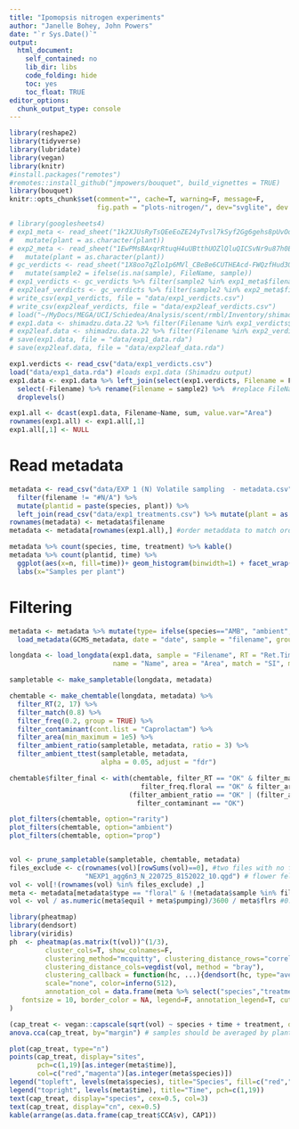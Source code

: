 ```yaml
---
title: "Ipomopsis nitrogen experiments"
author: "Janelle Bohey, John Powers"
date: "`r Sys.Date()`"
output: 
  html_document:
    self_contained: no
    lib_dir: libs
    code_folding: hide
    toc: yes
    toc_float: TRUE 
editor_options: 
  chunk_output_type: console
---
```

<style type="text/css">
.main-container { max-width: 1000px; margin-left: 0; margin-right: auto; }
img{ max-width:200%; height: auto; }
td, th { padding : 6px }
</style>

```r
library(reshape2)
library(tidyverse)
library(lubridate)
library(vegan)
library(knitr)
#install.packages("remotes")
#remotes::install_github("jmpowers/bouquet", build_vignettes = TRUE)
library(bouquet)
knitr::opts_chunk$set(comment="", cache=T, warning=F, message=F, 
                      fig.path = "plots-nitrogen/", dev="svglite", dev.args=list(fix_text_size=FALSE), fig.height=8, fig.width=10)
```

```r
# library(googlesheets4)
# exp1_meta <- read_sheet("1k2XJUsRyTsQEeEoZE24yTvsl7kSyf2Gg6gehs8pUvOo", sheet="metadata", guess_max=200) %>% 
#   mutate(plant = as.character(plant))
# exp2_meta <- read_sheet("1EwPMsBAxqrRtuqH4uUBtthUOZlQluQICSvNr9u87h0E", sheet="metadata", guess_max=200) %>% 
#   mutate(plant = as.character(plant))
# gc_verdicts <- read_sheet("1X8oo7qZlo1p6MVl_CBeBe6CUTHEAcd-FWQzfHud3Qws", sheet = "2022gc220929") %>% 
#   mutate(sample2 = ifelse(is.na(sample), FileName, sample))
# exp1_verdicts <- gc_verdicts %>% filter(sample2 %in% exp1_meta$filename)
# exp2leaf_verdicts <- gc_verdicts %>% filter(sample2 %in% exp2_meta$filename)
# write_csv(exp1_verdicts, file = "data/exp1_verdicts.csv")
# write_csv(exp2leaf_verdicts, file = "data/exp2leaf_verdicts.csv")
# load("~/MyDocs/MEGA/UCI/Schiedea/Analysis/scent/rmbl/Inventory/shimadzu_data_22.rda")
# exp1.data <- shimadzu.data.22 %>% filter(Filename %in% exp1_verdicts$FileName)
# exp2leaf.data <- shimadzu.data.22 %>% filter(Filename %in% exp2_verdicts$FileName)
# save(exp1.data, file = "data/exp1_data.rda")
# save(exp2leaf.data, file = "data/exp2leaf_data.rda")

exp1.verdicts <- read_csv("data/exp1_verdicts.csv")
load("data/exp1_data.rda") #loads exp1.data (Shimadzu output)
exp1.data <- exp1.data %>% left_join(select(exp1.verdicts, Filename = FileName, sample2)) %>% 
  select(-Filename) %>% rename(Filename = sample2) %>%  #replace FileName with the sample2 it holds (accounts for skips)
  droplevels()

exp1.all <- dcast(exp1.data, Filename~Name, sum, value.var="Area")
rownames(exp1.all) <- exp1.all[,1]
exp1.all[,1] <- NULL
```

# Read metadata

```r
metadata <- read_csv("data/EXP 1 (N) Volatile sampling  - metadata.csv") %>% 
  filter(filename != "#N/A") %>% 
  mutate(plantid = paste(species, plant)) %>% 
  left_join(read_csv("data/exp1_treatments.csv") %>% mutate(plant = as.character(plant)))
rownames(metadata) <- metadata$filename
metadata <- metadata[rownames(exp1.all),] #order metaddata to match order of data

metadata %>% count(species, time, treatment) %>% kable()
metadata %>% count(plantid, time) %>% 
  ggplot(aes(x=n, fill=time))+ geom_histogram(binwidth=1) + facet_wrap(vars(time), ncol=1)+
  labs(x="Samples per plant") 
```

# Filtering

```r
metadata <- metadata %>% mutate(type= ifelse(species=="AMB", "ambient","floral")) %>% rename(trap=sample) %>% 
  load_metadata(GCMS_metadata, date = "date", sample = "filename", group = c("species","time"), type = "type")

longdata <- load_longdata(exp1.data, sample = "Filename", RT = "Ret.Time", 
                          name = "Name", area = "Area", match = "SI", maxmatch=100)

sampletable <- make_sampletable(longdata, metadata)

chemtable <- make_chemtable(longdata, metadata) %>% 
  filter_RT(2, 17) %>% 
  filter_match(0.8) %>% 
  filter_freq(0.2, group = TRUE) %>% 
  filter_contaminant(cont.list = "Caprolactam") %>% 
  filter_area(min_maximum = 1e5) %>%
  filter_ambient_ratio(sampletable, metadata, ratio = 3) %>% 
  filter_ambient_ttest(sampletable, metadata, 
                       alpha = 0.05, adjust = "fdr") 

chemtable$filter_final <- with(chemtable, filter_RT == "OK" & filter_match =="OK" & 
                                 filter_freq.floral == "OK" & filter_area == "OK" & 
                              (filter_ambient_ratio == "OK" | (filter_ambient_ttest == "OK" & ambient_ratio >3)) &
                                filter_contaminant == "OK")

plot_filters(chemtable, option="rarity")
plot_filters(chemtable, option="ambient")
plot_filters(chemtable, option="prop")


vol <- prune_sampletable(sampletable, chemtable, metadata)
files_exclude <- c(rownames(vol)[rowSums(vol)==0], #two files with no filtered peaks
                   "NEXP1_agg6n3_N_220725_8152022_10.qgd") # flower fell off
vol <- vol[!(rownames(vol) %in% files_exclude) ,]
meta <- metadata[metadata$type == "floral" & !(metadata$sample %in% files_exclude),] %>% droplevels()
vol <- vol / as.numeric(meta$equil + meta$pumping)/3600 / meta$flrs #0.5 hr of equilibration plus 0.25 hr pumping, one flower
```

```r
library(pheatmap)
library(dendsort)
library(viridis)
ph  <- pheatmap(as.matrix(t(vol))^(1/3), 
         cluster_cols=T, show_colnames=F,
         clustering_method="mcquitty", clustering_distance_rows="correlation",
         clustering_distance_cols=vegdist(vol, method = "bray"),
         clustering_callback = function(hc, ...){dendsort(hc, type="average")},
         scale="none", color=inferno(512),
         annotation_col = data.frame(meta %>% select("species","treatment","time"), row.names=rownames(vol)), 
   fontsize = 10, border_color = NA, legend=F, annotation_legend=T, cutree_rows=6
)
```

```r
(cap_treat <- vegan::capscale(sqrt(vol) ~ species + time + treatment, data=meta))
anova.cca(cap_treat, by="margin") # samples should be averaged by plant first

plot(cap_treat, type="n")
points(cap_treat, display="sites", 
       pch=c(1,19)[as.integer(meta$time)],
       col=c("red","magenta")[as.integer(meta$species)])
legend("topleft", levels(meta$species), title="Species", fill=c("red","magenta"))
legend("topright", levels(meta$time), title="Time", pch=c(1,19))
text(cap_treat, display="species", cex=0.5, col=3)
text(cap_treat, display="cn", cex=0.5)
kable(arrange(as.data.frame(cap_treat$CCA$v), CAP1)) 
```
